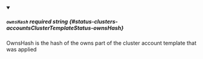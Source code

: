 
<details className="config-field" data-expandable="false" open>
<summary>

##### `ownsHash` <span className="config-field-required" data-required="false">required</span> <span className="config-field-type">string</span> <span className="config-field-default"></span> <span className="config-field-enum"></span> {#status-clusters-accountsClusterTemplateStatus-ownsHash}

OwnsHash is the hash of the owns part of the cluster account template that was
applied

</summary>



</details>

